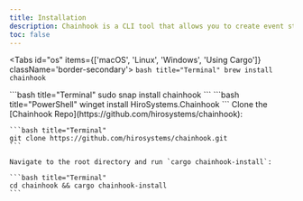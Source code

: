 ```yaml
---
title: Installation
description: Chainhook is a CLI tool that allows you to create event streams for your Stacks and Bitcoin nodes.
toc: false
---
```


<Tabs id="os" items={['macOS', 'Linux', 'Windows', 'Using Cargo']} className='border-secondary'>
  <Tab value="macOS">
    ```bash title="Terminal"
    brew install chainhook
    ```
  </Tab>
  
  <Tab value="Linux">
    ```bash title="Terminal"
    sudo snap install chainhook
    ```
  </Tab>

  <Tab value="Windows">
    ```bash title="PowerShell"
    winget install HiroSystems.Chainhook
    ```
  </Tab>

  <Tab value="Using Cargo">    
    Clone the [Chainhook Repo](https://github.com/hirosystems/chainhook):

    ```bash title="Terminal"
    git clone https://github.com/hirosystems/chainhook.git
    ```

    Navigate to the root directory and run `cargo chainhook-install`:

    ```bash title="Terminal"
    cd chainhook && cargo chainhook-install
    ```

  </Tab>
</Tabs>